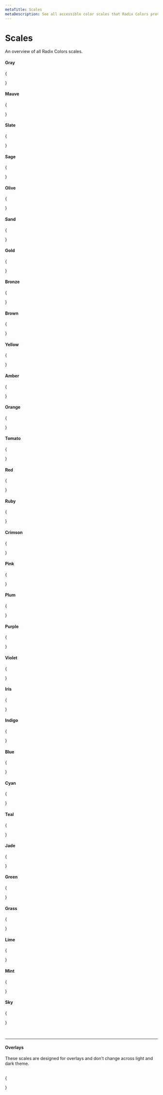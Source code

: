 ```yaml
---
metaTitle: Scales
metaDescription: See all accessible color scales that Radix Colors provides.
---
```


# Scales

<Description>An overview of all Radix Colors scales.</Description>

#### Gray

{

<ColorScaleGroup>
  <ColorScale label="Gray" name="gray" />
  <ColorScale label="Gray Alpha" name="grayA" />
  <ColorScale label="Gray Dark" name="grayDark" />
  <ColorScale label="Gray Dark Alpha" name="grayDarkA" />
</ColorScaleGroup>

}

#### Mauve

{

<ColorScaleGroup>
  <ColorScale label="Mauve" name="mauve" />
  <ColorScale label="Mauve Alpha" name="mauveA" />
  <ColorScale label="Mauve Dark" name="mauveDark" />
  <ColorScale label="Mauve Dark Alpha" name="mauveDarkA" />
</ColorScaleGroup>
}

#### Slate

{

<ColorScaleGroup>
  <ColorScale label="Slate" name="slate" />
  <ColorScale label="Slate Alpha" name="slateA" />
  <ColorScale label="Slate Dark" name="slateDark" />
  <ColorScale label="Slate Dark Alpha" name="slateDarkA" />
</ColorScaleGroup>

}

#### Sage

{

<ColorScaleGroup>
  <ColorScale label="Sage" name="sage" />
  <ColorScale label="Sage Alpha" name="sageA" />
  <ColorScale label="Sage Dark" name="sageDark" />
  <ColorScale label="Sage Dark Alpha" name="sageDarkA" />
</ColorScaleGroup>

}

#### Olive

{

<ColorScaleGroup>
  <ColorScale label="Olive" name="olive" />
  <ColorScale label="Olive Alpha" name="oliveA" />
  <ColorScale label="Olive Dark" name="oliveDark" />
  <ColorScale label="Olive Dark Alpha" name="oliveDarkA" />
</ColorScaleGroup>
}

#### Sand

{

<ColorScaleGroup>
  <ColorScale label="Sand" name="sand" />
  <ColorScale label="Sand Alpha" name="sandA" />
  <ColorScale label="Sand Dark" name="sandDark" />
  <ColorScale label="Sand Dark Alpha" name="sandDarkA" />
</ColorScaleGroup>

}

#### Gold

{

<ColorScaleGroup>
  <ColorScale label="Gold" name="gold" />
  <ColorScale label="Gold Alpha" name="goldA" />
  <ColorScale label="Gold Dark" name="goldDark" />
  <ColorScale label="Gold Dark Alpha" name="goldDarkA" />
</ColorScaleGroup>

}

#### Bronze

{

<ColorScaleGroup>
  <ColorScale label="Bronze" name="bronze" />
  <ColorScale label="Bronze Alpha" name="bronzeA" />
  <ColorScale label="Bronze Dark" name="bronzeDark" />
  <ColorScale label="Bronze Dark Alpha" name="bronzeDarkA" />
</ColorScaleGroup>

}

#### Brown

{

<ColorScaleGroup>
  <ColorScale label="Brown" name="brown" />
  <ColorScale label="Brown Alpha" name="brownA" />
  <ColorScale label="Brown Dark" name="brownDark" />
  <ColorScale label="Brown Dark Alpha" name="brownDarkA" />
</ColorScaleGroup>

}

#### Yellow

{

<ColorScaleGroup>
  <ColorScale label="Yellow" name="yellow" />
  <ColorScale label="Yellow Alpha" name="yellowA" />
  <ColorScale label="Yellow Dark" name="yellowDark" />
  <ColorScale label="Yellow Dark Alpha" name="yellowDarkA" />
</ColorScaleGroup>

}

#### Amber

{

<ColorScaleGroup>
  <ColorScale label="Amber" name="amber" />
  <ColorScale label="Amber Alpha" name="amberA" />
  <ColorScale label="Amber Dark" name="amberDark" />
  <ColorScale label="Amber Dark Alpha" name="amberDarkA" />
</ColorScaleGroup>

}

#### Orange

{

<ColorScaleGroup>
  <ColorScale label="Orange" name="orange" />
  <ColorScale label="Orange Alpha" name="orangeA" />
  <ColorScale label="Orange Dark" name="orangeDark" />
  <ColorScale label="Orange Dark Alpha" name="orangeDarkA" />
</ColorScaleGroup>

}

#### Tomato

{

<ColorScaleGroup>
  <ColorScale label="Tomato" name="tomato" />
  <ColorScale label="Tomato Alpha" name="tomatoA" />
  <ColorScale label="Tomato Dark" name="tomatoDark" />
  <ColorScale label="Tomato Dark Alpha" name="tomatoDarkA" />
</ColorScaleGroup>

}

#### Red

{

<ColorScaleGroup>
  <ColorScale label="Red" name="red" />
  <ColorScale label="Red Alpha" name="redA" />
  <ColorScale label="Red Dark" name="redDark" />
  <ColorScale label="Red Dark Alpha" name="redDarkA" />
</ColorScaleGroup>

}

#### Ruby

{

<ColorScaleGroup>
  <ColorScale label="Ruby" name="ruby" />
  <ColorScale label="Ruby Alpha" name="rubyA" />
  <ColorScale label="Ruby Dark" name="rubyDark" />
  <ColorScale label="Ruby Dark Alpha" name="rubyDarkA" />
</ColorScaleGroup>

}

#### Crimson

{

<ColorScaleGroup>
  <ColorScale label="Crimson" name="crimson" />
  <ColorScale label="Crimson Alpha" name="crimsonA" />
  <ColorScale label="Crimson Dark" name="crimsonDark" />
  <ColorScale label="Crimson Dark Alpha" name="crimsonDarkA" />
</ColorScaleGroup>
}

#### Pink

{

<ColorScaleGroup>
  <ColorScale label="Pink" name="pink" />
  <ColorScale label="Pink Alpha" name="pinkA" />
  <ColorScale label="Pink Dark" name="pinkDark" />
  <ColorScale label="Pink Dark Alpha" name="pinkDarkA" />
</ColorScaleGroup>

}

#### Plum

{

<ColorScaleGroup>
  <ColorScale label="Plum" name="plum" />
  <ColorScale label="Plum Alpha" name="plumA" />
  <ColorScale label="Plum Dark" name="plumDark" />
  <ColorScale label="Plum Dark Alpha" name="plumDarkA" />
</ColorScaleGroup>

}

#### Purple

{

<ColorScaleGroup>
  <ColorScale label="Purple" name="purple" />
  <ColorScale label="Purple Alpha" name="purpleA" />
  <ColorScale label="Purple Dark" name="purpleDark" />
  <ColorScale label="Purple Dark Alpha" name="purpleDarkA" />
</ColorScaleGroup>
}

#### Violet

{

<ColorScaleGroup>
  <ColorScale label="Violet" name="violet" />
  <ColorScale label="Violet Alpha" name="violetA" />
  <ColorScale label="Violet Dark" name="violetDark" />
  <ColorScale label="Violet Dark Alpha" name="violetDarkA" />
</ColorScaleGroup>
}

#### Iris

{

<ColorScaleGroup>
  <ColorScale label="Iris" name="iris" />
  <ColorScale label="Iris Alpha" name="irisA" />
  <ColorScale label="Iris Dark" name="irisDark" />
  <ColorScale label="Iris Dark Alpha" name="irisDarkA" />
</ColorScaleGroup>
}

#### Indigo

{

<ColorScaleGroup>
  <ColorScale label="Indigo" name="indigo" />
  <ColorScale label="Indigo Alpha" name="indigoA" />
  <ColorScale label="Indigo Dark" name="indigoDark" />
  <ColorScale label="Indigo Dark Alpha" name="indigoDarkA" />
</ColorScaleGroup>
}

#### Blue

{

<ColorScaleGroup>
  <ColorScale label="Blue" name="blue" />
  <ColorScale label="Blue Alpha" name="blueA" />
  <ColorScale label="Blue Dark" name="blueDark" />
  <ColorScale label="Blue Dark Alpha" name="blueDarkA" />
</ColorScaleGroup>
}

#### Cyan

{

<ColorScaleGroup>
  <ColorScale label="Cyan" name="cyan" />
  <ColorScale label="Cyan Alpha" name="cyanA" />
  <ColorScale label="Cyan Dark" name="cyanDark" />
  <ColorScale label="Cyan Dark Alpha" name="cyanDarkA" />
</ColorScaleGroup>
}

#### Teal

{

<ColorScaleGroup>
  <ColorScale label="Teal" name="teal" />
  <ColorScale label="Teal Alpha" name="tealA" />
  <ColorScale label="Teal Dark" name="tealDark" />
  <ColorScale label="Teal Dark Alpha" name="tealDarkA" />
</ColorScaleGroup>

}

#### Jade

{

<ColorScaleGroup>
  <ColorScale label="Jade" name="jade" />
  <ColorScale label="Jade Alpha" name="jadeA" />
  <ColorScale label="Jade Dark" name="jadeDark" />
  <ColorScale label="Jade Dark Alpha" name="jadeDarkA" />
</ColorScaleGroup>

}

#### Green

{

<ColorScaleGroup>
  <ColorScale label="Green" name="green" />
  <ColorScale label="Green Alpha" name="greenA" />
  <ColorScale label="Green Dark" name="greenDark" />
  <ColorScale label="Green Dark Alpha" name="greenDarkA" />
</ColorScaleGroup>

}

#### Grass

{

<ColorScaleGroup>
  <ColorScale label="Grass" name="grass" />
  <ColorScale label="Grass Alpha" name="grassA" />
  <ColorScale label="Grass Dark" name="grassDark" />
  <ColorScale label="Grass Dark Alpha" name="grassDarkA" />
</ColorScaleGroup>
}

#### Lime

{

<ColorScaleGroup>
  <ColorScale label="Lime" name="lime" />
  <ColorScale label="Lime Alpha" name="limeA" />
  <ColorScale label="Lime Dark" name="limeDark" />
  <ColorScale label="Lime Dark Alpha" name="limeDarkA" />
</ColorScaleGroup>
}

#### Mint

{

<ColorScaleGroup>
  <ColorScale label="Mint" name="mint" />
  <ColorScale label="Mint Alpha" name="mintA" />
  <ColorScale label="Mint Dark" name="mintDark" />
  <ColorScale label="Mint Dark Alpha" name="mintDarkA" />
</ColorScaleGroup>

}

#### Sky

{

<ColorScaleGroup>
  <ColorScale label="Sky" name="sky" />
  <ColorScale label="Sky Alpha" name="skyA" />
  <ColorScale label="Sky Dark" name="skyDark" />
  <ColorScale label="Sky Dark Alpha" name="skyDarkA" />
</ColorScaleGroup>

}

<br />

---

#### Overlays

These scales are designed for overlays and don’t change across light and dark
theme.

<br />
{

<ColorScaleGroup>
  <ColorScale label="Black Alpha" name="blackA" />
  <ColorScale label="White Alpha" name="whiteA" />
</ColorScaleGroup>

}

<br />
<br />
